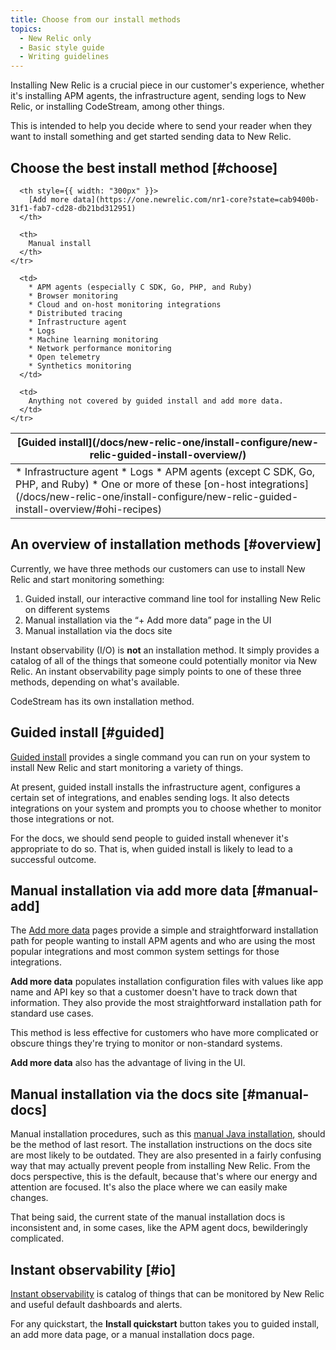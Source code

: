```yaml
---
title: Choose from our install methods
topics:
  - New Relic only
  - Basic style guide
  - Writing guidelines
---
```


Installing New Relic is a crucial piece in our customer's experience, whether it's installing APM agents, the infrastructure agent, sending logs to New Relic, or installing CodeStream, among other things.

This is intended to help you decide where to send your reader when they want to install something and get started sending data to New Relic.

## Choose the best install method [#choose]

<table>
  <thead>
    <tr>
      <th style={{ width: "300px" }}>
        [Guided install](/docs/new-relic-one/install-configure/new-relic-guided-install-overview/)
      </th>

      <th style={{ width: "300px" }}>
        [Add more data](https://one.newrelic.com/nr1-core?state=cab9400b-31f1-fab7-cd28-db21bd312951)
      </th>

      <th>
        Manual install
      </th>
    </tr>
  </thead>

  <tbody>
    <tr>
      <td>
        * Infrastructure agent
        * Logs
        * APM agents (except C SDK, Go, PHP, and Ruby)
        * One or more of these [on-host integrations](/docs/new-relic-one/install-configure/new-relic-guided-install-overview/#ohi-recipes)
      </td>

      <td>
        * APM agents (especially C SDK, Go, PHP, and Ruby)
        * Browser monitoring
        * Cloud and on-host monitoring integrations
        * Distributed tracing
        * Infrastructure agent
        * Logs
        * Machine learning monitoring
        * Network performance monitoring
        * Open telemetry
        * Synthetics monitoring
      </td>

      <td>
        Anything not covered by guided install and add more data.
      </td>
    </tr>
  </tbody>
</table>

## An overview of installation methods [#overview]

Currently, we have three methods our customers can use to install New Relic and start monitoring something:

1. Guided install, our interactive command line tool for installing New Relic on different systems
2. Manual installation via the “+ Add more data” page in the UI
3. Manual installation via the docs site

Instant observability (I/O) is **not** an installation method. It simply provides a catalog of all of the things that someone could potentially monitor via New Relic. An instant observability page simply points to one of these three methods, depending on what's available.

CodeStream has its own installation method.

## Guided install [#guided]

[Guided install](/docs/new-relic-one/install-configure/new-relic-guided-install-overview/) provides a single command you can run on your system to install New Relic and start monitoring a variety of things.

At present, guided install installs the infrastructure agent, configures a certain set of integrations, and enables sending logs. It also detects integrations on your system and prompts you to choose whether to monitor those integrations or not.

For the docs, we should send people to guided install whenever it's appropriate to do so. That is, when guided install is likely to lead to a successful outcome.

## Manual installation via add more data [#manual-add]

The [Add more data](https://one.newrelic.com/nr1-core?state=cab9400b-31f1-fab7-cd28-db21bd312951) pages provide a simple and straightforward installation path for people wanting to install APM agents and who are using the most popular integrations and most common system settings for those integrations.

**Add more data** populates installation configuration files with values like app name and API key so that a customer doesn't have to track down that information. They also provide the most straightforward installation path for standard use cases.

This method is less effective for customers who have more complicated or obscure things they're trying to monitor or non-standard systems.

**Add more data** also has the advantage of living in the UI.

## Manual installation via the docs site [#manual-docs]

Manual installation procedures, such as this [manual Java installation](/docs/apm/agents/java-agent/installation/install-java-agent), should be the method of last resort. The installation instructions on the docs site are most likely to be outdated. They are also presented in a fairly confusing way that may actually prevent people from installing New Relic. From the docs perspective, this is the default, because that's where our energy and attention are focused. It's also the place where we can easily make changes.

That being said, the current state of the manual installation docs is inconsistent and, in some cases, like the APM agent docs, bewilderingly complicated.

## Instant observability [#io]

[Instant observability](https://newrelic.com/instant-observability) is catalog of things that can be monitored by New Relic and useful default dashboards and alerts.

For any quickstart, the **Install quickstart** button takes you to guided install, an add more data page, or a manual installation docs page.
